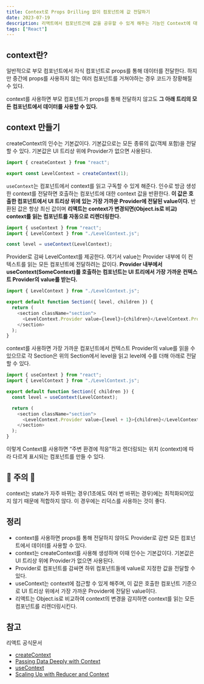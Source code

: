 ```yaml
---
title: Context로 Props Drilling 없이 컴포넌트에 값 전달하기
date: 2023-07-19
description: 리액트에서 컴포넌트간에 값을 공유할 수 있게 해주는 기능인 Context에 대해 알아보자
tags: ["React"]
---
```


## context란?

일반적으로 부모 컴포넌트에서 자식 컴포넌트로 props를 통해 데이터를 전달한다. 하지만 중간에 props를 사용하지 않는 여러 컴포넌트를 거쳐야하는 경우 코드가 장황해질 수 있다.

context를 사용하면 부모 컴포넌트가 props를 통해 전달하지 않고도 **그 아래 트리의 모든 컴포넌트에서 데이터를 사용할 수 있다.**

## context 만들기

createContext의 인수는 기본값이다. 기본값으로는 모든 종류의 값(객체 포함)을 전달할 수 있다. 기본값은 UI 트리상 위에 Provider가 없으면 사용된다.

```js
import { createContext } from "react";

export const LevelContext = createContext(1);
```

`useContext`는 컴포넌트에서 context를 읽고 구독할 수 있게 해준다. 인수로 방금 생성한 context를 전달하면 호출하는 컴포넌트에 대한 context 값을 반환한다. **이 값은 호출한 컴포넌트에서 UI 트리상 위에 있는 가장 가까운 Provider에 전달된 value이다.** 반환된 값은 항상 최신 값이며 **리액트는 context가 변경되면(Object.is로 비교) context를 읽는 컴포넌트를 자동으로 리렌더링한다.**

```js
import { useContext } from "react";
import { LevelContext } from "./LevelContext.js";

const level = useContext(LevelContext);
```

Provider로 감싸 LevelContext를 제공한다. 여기서 value는 Provider 내부에 이 컨텍스트를 읽는 모든 컴포넌트에 전달하려는 값이다. **Provider 내부에서 useContext(SomeContext)를 호출하는 컴포넌트는 UI 트리에서 가장 가까운 컨텍스트 Provider의 value를 받는다.**

```js
import { LevelContext } from "./LevelContext.js";

export default function Section({ level, children }) {
  return (
    <section className="section">
      <LevelContext.Provider value={level}>{children}</LevelContext.Provider>
    </section>
  );
}
```

context를 사용하면 가장 가까운 컴포넌트에서 컨텍스트 Provider의 value를 읽을 수 있으므로 각 Section은 위의 Section에서 level을 읽고 level에 수를 더해 아래로 전달할 수 있다.

```js
import { useContext } from "react";
import { LevelContext } from "./LevelContext.js";

export default function Section({ children }) {
  const level = useContext(LevelContext);

  return (
    <section className="section">
      <LevelContext.Provider value={level + 1}>{children}</LevelContext.Provider>
    </section>
  );
}
```

이렇게 Context를 사용하면 “주변 환경에 적응”하고 렌더링되는 위치 (context)에 따라 다르게 표시되는 컴포넌트를 만들 수 있다.

## 🚫 주의 🚫

context는 state가 자주 바뀌는 경우(1초에도 여러 번 바뀌는 경우)에는 최적화되어있지 않기 때문에 적합하지 않다. 이 경우에는 리덕스를 사용하는 것이 좋다.

## 정리

- context를 사용하면 props를 통해 전달하지 않아도 Provider로 감싼 모든 컴포넌트에서 데이터를 사용할 수 있다.
- context는 createContext를 사용해 생성하며 이때 인수는 기본값이다. 기본값은 UI 트리상 위에 Provider가 없으면 사용된다.
- Provider로 컴포넌트를 감싸면 하위 컴포넌트들에 value로 지정한 값을 전달할 수 있다.
- useContext는 context에 접근할 수 있게 해주며, 이 값은 호출한 컴포넌트 기준으로 UI 트리상 위에서 가장 가까운 Provider에 전달된 value이다.
- 리액트는 Object.is로 비교하여 context의 변경을 감지하면 context를 읽는 모든 컴포넌트를 리렌더링시킨다.

## 참고

리액트 공식문서

- [createContext](https://react-ko.dev/reference/react/createContext)
- [Passing Data Deeply with Context](https://react-ko.dev/learn/passing-data-deeply-with-context)
- [useContext](https://react-ko.dev/reference/react/useContext)
- [Scaling Up with Reducer and Context](https://react-ko.dev/learn/scaling-up-with-reducer-and-context)
